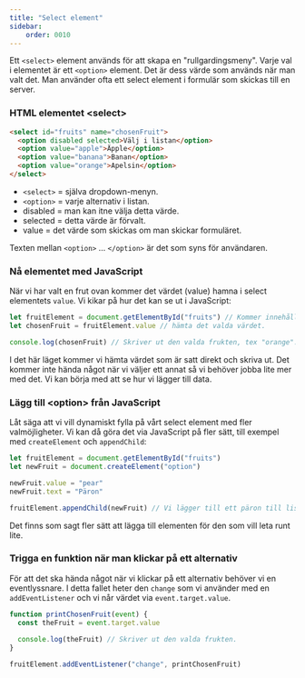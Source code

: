 ```yaml
---
title: "Select element"
sidebar:
    order: 0010
---
```



Ett `<select>` element används för att skapa en "rullgardingsmeny". Varje val i elementet är ett `<option>` element. Det är dess värde som används när man valt det. Man använder ofta ett select element i formulär som skickas till en server.

### HTML elementet &lt;select&gt;

```html title="select element"
<select id="fruits" name="chosenFruit">
  <option disabled selected>Välj i listan</option>
  <option value="apple">Äpple</option>
  <option value="banana">Banan</option>
  <option value="orange">Apelsin</option>
</select>
```

* `<select>` = själva dropdown-menyn.
* `<option>` = varje alternativ i listan.
* disabled = man kan itne välja detta värde.
* selected = detta värde är förvalt. 
* value = det värde som skickas om man skickar formuläret.

Texten mellan `<option>` ... `</option>` är det som syns för användaren.



### Nå elementet med JavaScript

När vi har valt en frut ovan kommer det värdet (value) hamna i select elementets `value`. Vi kikar på hur det kan se ut i JavaScript:

```js title="Get chosen value"
let fruitElement = document.getElementById("fruits") // Kommer innehålla select elementet.
let chosenFruit = fruitElement.value // hämta det valda värdet.

console.log(chosenFruit) // Skriver ut den valda frukten, tex "orange".
```

I det här läget kommer vi hämta värdet som är satt direkt och skriva ut. Det kommer inte hända något när vi väljer ett annat så vi behöver jobba lite mer med det. Vi kan börja med att se hur vi lägger till data.

### Lägg till &lt;option&gt; från JavaScript

Låt säga att vi vill dynamiskt fylla på vårt select element med fler valmöjligheter. Vi kan då göra det via JavaScript på fler sätt, till exempel med `createElement` och `appendChild`:

```js title="add options"
let fruitElement = document.getElementById("fruits")
let newFruit = document.createElement("option")

newFruit.value = "pear"
newFruit.text = "Päron"

fruitElement.appendChild(newFruit) // Vi lägger till ett päron till listan.
```

Det finns som sagt fler sätt att lägga till elementen för den som vill leta runt lite.



### Trigga en funktion när man klickar på ett alternativ

För att det ska hända något när vi klickar på ett alternativ behöver vi en eventlyssnare. I detta fallet heter den `change` som vi använder med en `addEventListener` och vi når värdet via `event.target.value`.

```js title="printChosenFruit"
function printChosenFruit(event) {
  const theFruit = event.target.value
  
  console.log(theFruit) // Skriver ut den valda frukten.
}

fruitElement.addEventListener("change", printChosenFruit)
```